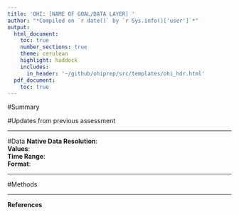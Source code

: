 ```yaml
---
title: 'OHI: [NAME OF GOAL/DATA LAYER] '
author: "*Compiled on `r date()` by `r Sys.info()['user']`*"
output: 
  html_document:
    toc: true
    number_sections: true
    theme: cerulean
    highlight: haddock
    includes: 
      in_header: '~/github/ohiprep/src/templates/ohi_hdr.html'
  pdf_document:
    toc: true
---
```

#Summary

#Updates from previous assessment

***

#Data
**Native Data Resolution**:   
**Values**:  
**Time Range**:  
**Format**:  

***
  
#Methods

***

**References**  
